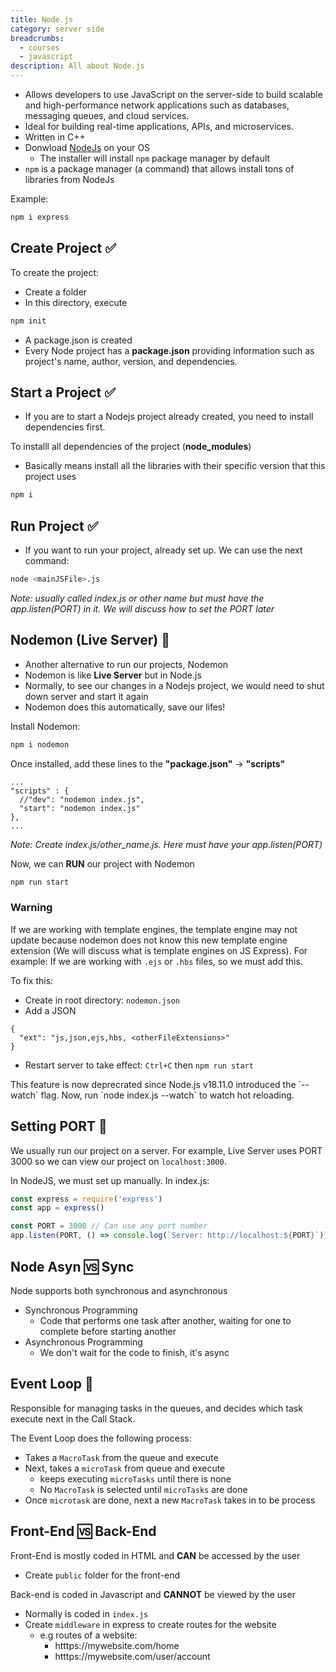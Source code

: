 ```yaml
---
title: Node.js 
category: server side
breadcrumbs: 
  - courses
  - javascript  
description: All about Node.js
---
```


- Allows developers to use JavaScript on the server-side to build scalable and high-performance network applications such as databases, messaging queues, and cloud services.
- Ideal for building real-time applications, APIs, and microservices.
- Written in C++
- Donwload [NodeJs](https://nodejs.org/en/download) on your OS 
	- The installer will install `npm` package manager by default
- `npm` is a package manager (a command) that allows install tons of libraries from NodeJs

Example:

```javascript
npm i express
```


## Create Project ✅

To create the project:
- Create a folder
- In this directory, execute

```bash
npm init
```

- A package.json is created
- Every Node project has a **package.json** providing information such as project's name, author, version, and dependencies.

## Start a Project ✅
- If you are to start a Nodejs project already created, you need to install dependencies first.

To installl all dependencies of the project (**node_modules**)
- Basically means install all the libraries with their specific version that this project uses
```bash
npm i
```

## Run Project ✅
- If you want to run your project, already set up. We can use the next command:

```bash
node <mainJSFile>.js
```
*Note: usually called index.js or other name but must have the app.listen(PORT) in it. We will discuss how to set the PORT later*

## Nodemon (Live Server) 💨
- Another alternative to run our projects, Nodemon
- Nodemon is like **Live Server** but in Node.js
- Normally, to see our changes in a Nodejs project, we would need to shut down server and start it again
- Nodemon does this automatically, save our lifes!

Install Nodemon:

```bash
npm i nodemon
```

Once installed, add these lines to the **"package.json"** $\rightarrow$ **"scripts"**

```javascripton
...
"scripts" : {
  //"dev": "nodemon index.js",
  "start": "nodemon index.js"
},
...
```
_Note: Create index.js/other_name.js. Here must have your app.listen(PORT)_

Now, we can **RUN** our project with Nodemon
```bash
npm run start
```

### Warning
If we are working with template engines, the template engine may not update because nodemon does not know this new template engine extension (We will discuss what is template engines on JS Express). For example: If we are working with `.ejs`  or `.hbs` files, so we must add this.

To fix this:
- Create in root directory: `nodemon.json`
- Add a JSON

```javascripton
{
  "ext": "js,json,ejs,hbs, <otherFileExtensions>"
}
```
- Restart server to take effect: `Ctrl+C` then `npm run start`

<Callout title="Deprecrated">
This feature is now deprecrated since Node.js v18.11.0 introduced the `--watch` flag. Now, run `node index.js --watch` to watch hot reloading.
</Callout>


## Setting PORT 🔨
We usually run our project on a server. For example, Live Server uses PORT 3000 so we can view our project on `localhost:3000`.

In NodeJS, we must set up manually. In index.js:
```javascript
const express = require('express')
const app = express()

const PORT = 3000 // Can use any port number
app.listen(PORT, () => console.log(`Server: http://localhost:${PORT}`))
```


## Node Asyn 🆚 Sync 
Node supports both synchronous and asynchronous
- Synchronous Programming
	- Code that performs one task after another, waiting for one to complete before starting another  
- Asynchronous Programming  
	- We don't wait for the code to finish, it's async


## Event Loop 🔄
Responsible for managing tasks in the queues, and decides which task execute next in the Call Stack.

The Event Loop does the following process:
- Takes a `MacroTask` from the queue and execute
- Next, takes a `microTask` from queue and execute
	- keeps executing `microTasks` until there is none
	- No `MacroTask` is selected until `microTasks` are done
- Once `microtask` are done, next a new `MacroTask` takes in to be process 


## Front-End 🆚  Back-End
Front-End is mostly coded in HTML and **CAN** be accessed by the user
- Create `public` folder for the front-end

Back-end is coded in Javascript and **CANNOT** be viewed by the user
- Normally is coded in `index.js`
- Create `middleware` in express to create routes for the website
	- e.g routes of a website: 
		- htttps://mywebsite.com/home
		- htttps://mywebsite.com/user/account